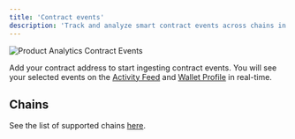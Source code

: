 ```yaml
---
title: 'Contract events'
description: 'Track and analyze smart contract events across chains in real-time.'
---
```


<Frame caption="Formo makes decoding onchain activity easy.">
	<img src="/images/product-analytics-contract-events.png" alt="Product Analytics Contract Events" />
</Frame>

Add your contract address to start ingesting contract events. 
You will see your selected events on the [Activity Feed](/product-analytics/activity) and [Wallet Profile](/wallet-intelligence/wallet-profiles) in real-time. 

## Chains

See the list of supported chains [here](/chains/overview).